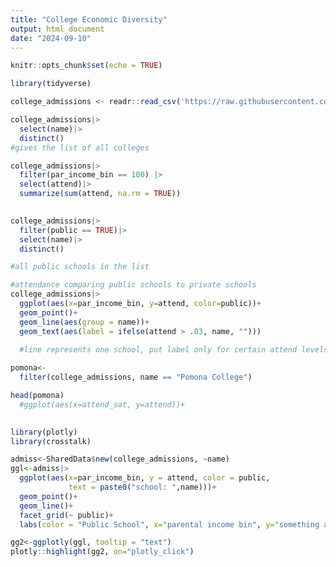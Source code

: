 ```yaml
---
title: "College Economic Diversity"
output: html_document
date: "2024-09-10"
---
```


```r
knitr::opts_chunk$set(echo = TRUE)
```
```r
library(tidyverse)
```

```r
college_admissions <- readr::read_csv('https://raw.githubusercontent.com/rfordatascience/tidytuesday/master/data/2024/2024-09-10/college_admissions.csv')
```

```r
college_admissions|>
  select(name)|>
  distinct()
#gives the list of all colleges
```


```r
college_admissions|>
  filter(par_income_bin == 100) |>
  select(attend)|>
  summarize(sum(attend, na.rm = TRUE))
  
```

```r
college_admissions|>
  filter(public == TRUE)|>
  select(name)|>
  distinct()

#all public schools in the list
```

```r
#attendance comparing public schools to private schools
college_admissions|>
  ggplot(aes(x=par_income_bin, y=attend, color=public))+
  geom_point()+
  geom_line(aes(group = name))+
  geom_text(aes(label = ifelse(attend > .03, name, "")))
  
  #line represents one school, put label only for certain attend levels 
```


```r
pomona<-
  filter(college_admissions, name == "Pomona College")

head(pomona)
  #ggplot(aes(x=attend_sat, y=attend))+
  
```
```r
library(plotly)
library(crosstalk)

admiss<-SharedData$new(college_admissions, ~name)
ggl<-admiss|>
  ggplot(aes(x=par_income_bin, y = attend, color = public, 
             text = paste0("school: ",name)))+
  geom_point()+
  geom_line()+
  facet_grid(~ public)+
  labs(color = "Public School", x="parental income bin", y="something about % attendance")

gg2<-ggplotly(ggl, tooltip = "text")
plotly::highlight(gg2, on="plotly_click")
```

